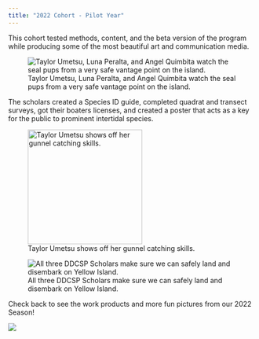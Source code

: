 ```yaml
---
title: "2022 Cohort - Pilot Year"
---
```


This cohort tested methods, content, and the beta version of the program while producing some of the most beautiful art and communication media.

![Taylor Umetsu, Luna Peralta, and Angel Quimbita watch the seal pups from a very safe vantage point on the island.](images/2022yischolars.jpg)

The scholars created a Species ID guide, completed quadrat and transect surveys, got their boaters licenses, and created a poster that acts as a key for the public to prominent intertidal species.

![Taylor Umetsu shows off her gunnel catching skills.](images/yitaylor.jpg){fig-align="left" width="233"}

![All three DDCSP Scholars make sure we can safely land and disembark on Yellow Island.](images/202boathold.png)

Check back to see the work products and more fun pictures from our 2022 Season!

![](images/logobar.png)
